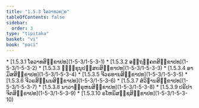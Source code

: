 ```yaml
---
title: "1.5.3 ໂອວາທວຄ຺ຄ"
tableOfContents: false
sidebar:
  order: 3
type: "tipitaka"
basket: "vi"
book: "paci"
---
```



<DynamicBreadcrumb />



<TableOfContents book="paci" section="1.5.3">
* [1.5.3.1 ໂອວາທສິກ຺ຂາປທ](1-5-3/1-5-3-1)
* [1.5.3.2 ອຕ຺ຖງ຺ຄຕສິກ຺ຂາປທ](1-5-3/1-5-3-2)
* [1.5.3.3 ຠິກ຺ຂຸນຸປສ຺ສຍສິກ຺ຂາປທ](1-5-3/1-5-3-3)
* [1.5.3.4 ອາມິສສິກ຺ຂາປທ](1-5-3/1-5-3-4)
* [1.5.3.5 ຈີວຣທານສິກ຺ຂາປທ](1-5-3/1-5-3-5)
* [1.5.3.6 ຈີວຣສິພ຺ພນສິກ຺ຂາປທ](1-5-3/1-5-3-6)
* [1.5.3.7 ສໍວິຘານສິກ຺ຂາປທ](1-5-3/1-5-3-7)
* [1.5.3.8 ນາວາຠິຣຸຫນສິກ຺ຂາປທ](1-5-3/1-5-3-8)
* [1.5.3.9 ປຣິປາຈິຕສິກ຺ຂາປທ](1-5-3/1-5-3-9)
* [1.5.3.10 ຣໂຫນິສຊ຺ຊສິກ຺ຂາປທ](1-5-3/1-5-3-10)
</TableOfContents>